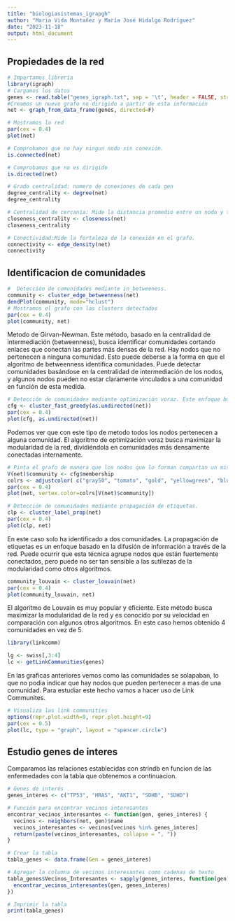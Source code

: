 ```yaml
---
title: "biologiasistemas_igrapgh"
author: "Maria Vida Montañez y María José Hidalgo Rodríguez"
date: "2023-11-18"
output: html_document
---
```


## Propiedades de la red

```r
# Importamos libreria
library(igraph)
# Cargamos los datos
genes <- read.table("genes_igraph.txt", sep = '\t', header = FALSE, stringsAsFactors = FALSE)
#Creamos un nuevo grafo no dirigido a partir de esta información
net <- graph_from_data_frame(genes, directed=F)
```

```r
# Mostramos la red
par(cex = 0.4)
plot(net)
```

```r
# Comprobamos que no hay ningun nodo sin conexión.
is.connected(net)
```
```r
# Comprobamos que no es dirigido
is.directed(net)
```
```r
# Grado centralidad: numero de conexiones de cada gen
degree_centrality <- degree(net)
degree_centrality
```
```r
# Centralidad de cercanía: Mide la distancia promedio entre un nodo y todos los demás nodos
closeness_centrality <- closeness(net)
closeness_centrality
```
```r
# Conectividad:Mide la fortaleza de la conexión en el grafo.
connectivity <- edge_density(net)
connectivity
```

## Identificacion de comunidades

```r
#  Detección de comunidades mediante in_betweeness.
community <- cluster_edge_betweenness(net)
dendPlot(community, mode="hclust")
# Mostramos el grafo con las clusters detectados
par(cex = 0.4)
plot(community, net)
```
Metodo de Girvan-Newman. Este método, basado en la centralidad de intermediación (betweenness), busca identificar comunidades cortando enlaces que conectan las partes más densas de la red. Hay nodos que no pertenecen a ninguna comunidad. Esto puede deberse a la forma en que el algoritmo de betweenness identifica comunidades. Puede detectar comunidades basándose en la centralidad de intermediación de los nodos, y algunos nodos pueden no estar claramente vinculados a una comunidad en función de esta medida.

```r
# Detección de comunidades mediante optimización voraz. Este enfoque busca la modularidad de la red
cfg <- cluster_fast_greedy(as.undirected(net))
par(cex = 0.4)
plot(cfg, as.undirected(net))
```
Podemos ver que con este tipo de metodo todos los nodos pertenecen a alguna comunidad. El algoritmo de optimización voraz busca maximizar la modularidad de la red, dividiéndola en comunidades más densamente conectadas internamente.

```r
# Pinta el grafo de manera que los nodos que lo forman compartan un mismo color si pertenecen a la misma comunidad.
V(net)$community <- cfg$membership
colrs <- adjustcolor( c("gray50", "tomato", "gold", "yellowgreen", "blue"), alpha=.6)
par(cex = 0.4)
plot(net, vertex.color=colrs[V(net)$community])
```

```r
# Detección de comunidades mediante propagación de etiquetas.
clp <- cluster_label_prop(net)
par(cex = 0.4)
plot(clp, net)
```
En este caso solo ha identificado a dos comunidades. La propagación de etiquetas es un enfoque basado en la difusión de información a través de la red. Puede ocurrir que esta técnica agrupe nodos que están fuertemente conectados, pero puede no ser tan sensible a las sutilezas de la modularidad como otros algoritmos.

```r
community_louvain <- cluster_louvain(net)
par(cex = 0.4)
plot(community_louvain, net)
```

El algoritmo de Louvain es muy popular y eficiente. Este método busca maximizar la modularidad de la red y es conocido por su velocidad en comparación con algunos otros algoritmos. En este caso hemos obtenido 4 comunidades en vez de 5. 

```r
library(linkcomm)

lg <- swiss[,3:4]
lc <- getLinkCommunities(genes)


```


En las graficas anteriores vemos como las comunidades se solapaban, lo que no podia indicar que hay nodos que pueden pertenecer a mas de una comunidad. Para estudiar este hecho vamos a hacer uso de Link Communites. 

```r
# Visualiza las link communities
options(repr.plot.width=9, repr.plot.height=9)
par(cex = 0.5)
plot(lc, type = "graph", layout = "spencer.circle")

```

## Estudio genes de interes

Comparamos las relaciones establecidas con strindb en funcion de las enfermedades con la tabla que obtenemos a continuacion. 

```r
# Genes de interés
genes_interes <- c("TP53", "HRAS", "AKT1", "SDHB", "SDHD")

# Función para encontrar vecinos interesantes
encontrar_vecinos_interesantes <- function(gen, genes_interes) {
  vecinos <- neighbors(net, gen)$name
  vecinos_interesantes <- vecinos[vecinos %in% genes_interes]
  return(paste(vecinos_interesantes, collapse = ", "))
}

# Crear la tabla
tabla_genes <- data.frame(Gen = genes_interes)

# Agregar la columna de vecinos interesantes como cadenas de texto
tabla_genes$Vecinos_Interesantes <- sapply(genes_interes, function(gen) {
  encontrar_vecinos_interesantes(gen, genes_interes)
})

# Imprimir la tabla
print(tabla_genes)
```

